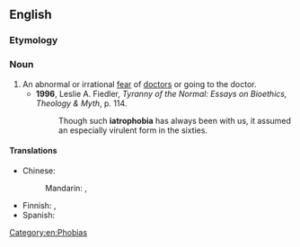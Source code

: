 ==English==

===Etymology===
{{confix|iatro|phobia}}

===Noun===
{{wikipedia}}
{{en-noun|-}}

# An abnormal or irrational [[fear]] of [[doctor]]s or going to the doctor.
#*'''1996''', Leslie A. Fiedler, ''Tyranny of the Normal: Essays on Bioethics, Theology & Myth'', p. 114.
#*:Though such '''iatrophobia''' has always been with us, it assumed an especially virulent form in the sixties.

====Translations====
{{trans-top|fear of doctors}}
* Chinese:
*: Mandarin: {{t|cmn|醫生恐懼症|sc=Hani}}, {{t|cmn|医生恐惧症|tr=yīshēng kǒngjùzhèng|sc=Hani}}
{{trans-mid}}
* Finnish: {{t|fi|lääkäripelko}}, {{t|fi|iatrofobia}}
* Spanish: {{t+|es|iatrofobia|f}}
{{trans-bottom}}

[[Category:en:Phobias]]